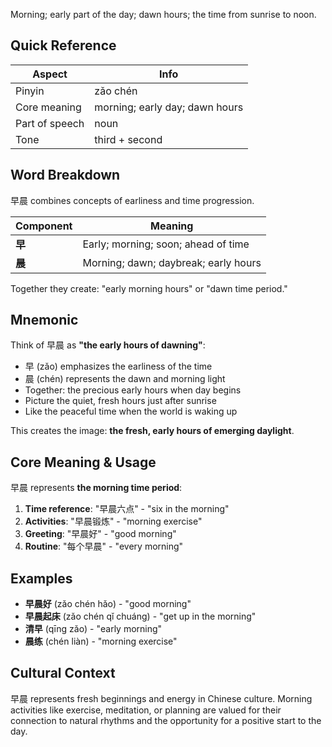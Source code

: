 Morning; early part of the day; dawn hours; the time from sunrise to noon.

## Quick Reference

| Aspect         | Info                           |
| -------------- | ------------------------------ |
| Pinyin         | zǎo chén                       |
| Core meaning   | morning; early day; dawn hours |
| Part of speech | noun                           |
| Tone           | third + second                 |

## Word Breakdown

早晨 combines concepts of earliness and time progression.

| Component | Meaning                              |
| --------- | ------------------------------------ |
| **早**    | Early; morning; soon; ahead of time  |
| **晨**    | Morning; dawn; daybreak; early hours |

Together they create: "early morning hours" or "dawn time period."

## Mnemonic

Think of 早晨 as **"the early hours of dawning"**:

- 早 (zǎo) emphasizes the earliness of the time
- 晨 (chén) represents the dawn and morning light
- Together: the precious early hours when day begins
- Picture the quiet, fresh hours just after sunrise
- Like the peaceful time when the world is waking up

This creates the image: **the fresh, early hours of emerging daylight**.

## Core Meaning & Usage

早晨 represents **the morning time period**:

1. **Time reference**: "早晨六点" - "six in the morning"
2. **Activities**: "早晨锻炼" - "morning exercise"
3. **Greeting**: "早晨好" - "good morning"
4. **Routine**: "每个早晨" - "every morning"

## Examples

- **早晨好** (zǎo chén hǎo) - "good morning"
- **早晨起床** (zǎo chén qǐ chuáng) - "get up in the morning"
- **清早** (qīng zǎo) - "early morning"
- **晨练** (chén liàn) - "morning exercise"

## Cultural Context

早晨 represents fresh beginnings and energy in Chinese culture. Morning activities like exercise,
meditation, or planning are valued for their connection to natural rhythms and the opportunity for a
positive start to the day.

